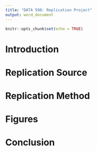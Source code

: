 ```yaml
---
title: "DATA 598: Replication Project"
output: word_document
---
```


```r
knitr::opts_chunk$set(echo = TRUE)
```

# Introduction


# Replication Source


# Replication Method


# Figures


# Conclusion
